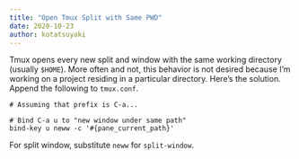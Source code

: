 ```yaml
---
title: "Open Tmux Split with Same PWD"
date: 2020-10-23
author: kotatsuyaki
---
```


Tmux opens every new split and window with the same working directory (usually `$HOME`).
More often and not, this behavior is not desired because I'm working on a project residing in a particular directory.
Here's the solution. Append the following to `tmux.conf`.

```
# Assuming that prefix is C-a...

# Bind C-a u to "new window under same path"
bind-key u neww -c '#{pane_current_path}'
```

For split window, substitute `neww` for `split-window`.

